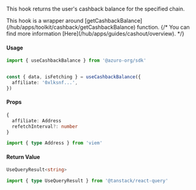 
This hook returns the user's cashback balance for the specified chain.

<Callout type="info">
  This hook is a wrapper around [getCashbackBalance](/hub/apps/toolkit/cashback/getCashbackBalance) function.
</Callout>
{/* <Callout type="info">
  You can find more information [Here](/hub/apps/guides/cashout/overview).
</Callout> */}

#### Usage

```ts
import { useCashbackBalance } from '@azuro-org/sdk'


const { data, isFetching } = useCashbackBalance({
  affiliate: '0xlksnf...',
})
```

#### Props

```ts
{
  affiliate: Address
  refetchInterval?: number
}
```

```ts
import { type Address } from 'viem'
```

#### Return Value

```ts
UseQueryResult<string>
```

```ts
import { type UseQueryResult } from '@tanstack/react-query'
```

